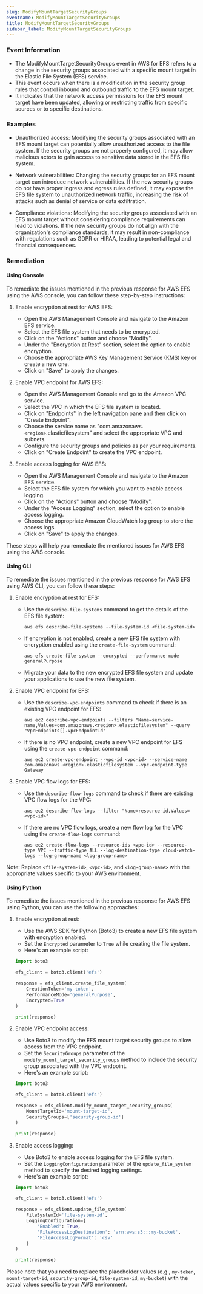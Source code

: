 ```yaml
--- 
slug: ModifyMountTargetSecurityGroups
eventname: ModifyMountTargetSecurityGroups
title: ModifyMountTargetSecurityGroups
sidebar_label: ModifyMountTargetSecurityGroups
---
```

                       
### Event Information

- The ModifyMountTargetSecurityGroups event in AWS for EFS refers to a change in the security groups associated with a specific mount target in the Elastic File System (EFS) service.
- This event occurs when there is a modification in the security group rules that control inbound and outbound traffic to the EFS mount target.
- It indicates that the network access permissions for the EFS mount target have been updated, allowing or restricting traffic from specific sources or to specific destinations.


### Examples

- Unauthorized access: Modifying the security groups associated with an EFS mount target can potentially allow unauthorized access to the file system. If the security groups are not properly configured, it may allow malicious actors to gain access to sensitive data stored in the EFS file system.

- Network vulnerabilities: Changing the security groups for an EFS mount target can introduce network vulnerabilities. If the new security groups do not have proper ingress and egress rules defined, it may expose the EFS file system to unauthorized network traffic, increasing the risk of attacks such as denial of service or data exfiltration.

- Compliance violations: Modifying the security groups associated with an EFS mount target without considering compliance requirements can lead to violations. If the new security groups do not align with the organization's compliance standards, it may result in non-compliance with regulations such as GDPR or HIPAA, leading to potential legal and financial consequences.

### Remediation

#### Using Console

To remediate the issues mentioned in the previous response for AWS EFS using the AWS console, you can follow these step-by-step instructions:

1. Enable encryption at rest for AWS EFS:
   - Open the AWS Management Console and navigate to the Amazon EFS service.
   - Select the EFS file system that needs to be encrypted.
   - Click on the "Actions" button and choose "Modify".
   - Under the "Encryption at Rest" section, select the option to enable encryption.
   - Choose the appropriate AWS Key Management Service (KMS) key or create a new one.
   - Click on "Save" to apply the changes.

2. Enable VPC endpoint for AWS EFS:
   - Open the AWS Management Console and go to the Amazon VPC service.
   - Select the VPC in which the EFS file system is located.
   - Click on "Endpoints" in the left navigation pane and then click on "Create Endpoint".
   - Choose the service name as "com.amazonaws.`<region>`.elasticfilesystem" and select the appropriate VPC and subnets.
   - Configure the security groups and policies as per your requirements.
   - Click on "Create Endpoint" to create the VPC endpoint.

3. Enable access logging for AWS EFS:
   - Open the AWS Management Console and navigate to the Amazon EFS service.
   - Select the EFS file system for which you want to enable access logging.
   - Click on the "Actions" button and choose "Modify".
   - Under the "Access Logging" section, select the option to enable access logging.
   - Choose the appropriate Amazon CloudWatch log group to store the access logs.
   - Click on "Save" to apply the changes.

These steps will help you remediate the mentioned issues for AWS EFS using the AWS console.

#### Using CLI

To remediate the issues mentioned in the previous response for AWS EFS using AWS CLI, you can follow these steps:

1. Enable encryption at rest for EFS:
   - Use the `describe-file-systems` command to get the details of the EFS file system: 
     ```
     aws efs describe-file-systems --file-system-id <file-system-id>
     ```
   - If encryption is not enabled, create a new EFS file system with encryption enabled using the `create-file-system` command:
     ```
     aws efs create-file-system --encrypted --performance-mode generalPurpose
     ```
   - Migrate your data to the new encrypted EFS file system and update your applications to use the new file system.

2. Enable VPC endpoint for EFS:
   - Use the `describe-vpc-endpoints` command to check if there is an existing VPC endpoint for EFS:
     ```
     aws ec2 describe-vpc-endpoints --filters "Name=service-name,Values=com.amazonaws.<region>.elasticfilesystem" --query "VpcEndpoints[].VpcEndpointId"
     ```
   - If there is no VPC endpoint, create a new VPC endpoint for EFS using the `create-vpc-endpoint` command:
     ```
     aws ec2 create-vpc-endpoint --vpc-id <vpc-id> --service-name com.amazonaws.<region>.elasticfilesystem --vpc-endpoint-type Gateway
     ```

3. Enable VPC flow logs for EFS:
   - Use the `describe-flow-logs` command to check if there are existing VPC flow logs for the VPC:
     ```
     aws ec2 describe-flow-logs --filter "Name=resource-id,Values=<vpc-id>"
     ```
   - If there are no VPC flow logs, create a new flow log for the VPC using the `create-flow-logs` command:
     ```
     aws ec2 create-flow-logs --resource-ids <vpc-id> --resource-type VPC --traffic-type ALL --log-destination-type cloud-watch-logs --log-group-name <log-group-name>
     ```

Note: Replace `<file-system-id>`, `<vpc-id>`, and `<log-group-name>` with the appropriate values specific to your AWS environment.

#### Using Python

To remediate the issues mentioned in the previous response for AWS EFS using Python, you can use the following approaches:

1. Enable encryption at rest:
   - Use the AWS SDK for Python (Boto3) to create a new EFS file system with encryption enabled.
   - Set the `Encrypted` parameter to `True` while creating the file system.
   - Here's an example script:

   ```python
   import boto3

   efs_client = boto3.client('efs')

   response = efs_client.create_file_system(
       CreationToken='my-token',
       PerformanceMode='generalPurpose',
       Encrypted=True
   )

   print(response)
   ```

2. Enable VPC endpoint access:
   - Use Boto3 to modify the EFS mount target security groups to allow access from the VPC endpoint.
   - Set the `SecurityGroups` parameter of the `modify_mount_target_security_groups` method to include the security group associated with the VPC endpoint.
   - Here's an example script:

   ```python
   import boto3

   efs_client = boto3.client('efs')

   response = efs_client.modify_mount_target_security_groups(
       MountTargetId='mount-target-id',
       SecurityGroups=['security-group-id']
   )

   print(response)
   ```

3. Enable access logging:
   - Use Boto3 to enable access logging for the EFS file system.
   - Set the `LoggingConfiguration` parameter of the `update_file_system` method to specify the desired logging settings.
   - Here's an example script:

   ```python
   import boto3

   efs_client = boto3.client('efs')

   response = efs_client.update_file_system(
       FileSystemId='file-system-id',
       LoggingConfiguration={
           'Enabled': True,
           'FileAccessLogDestination': 'arn:aws:s3:::my-bucket',
           'FileAccessLogFormat': 'csv'
       }
   )

   print(response)
   ```

Please note that you need to replace the placeholder values (e.g., `my-token`, `mount-target-id`, `security-group-id`, `file-system-id`, `my-bucket`) with the actual values specific to your AWS environment.


 